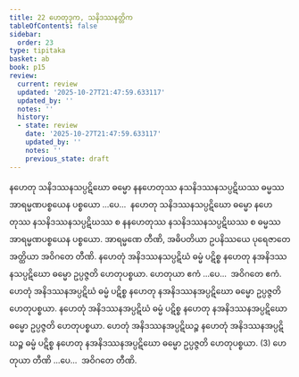 ```yaml
---
title: 22 ဟေတုဒုက, သနိဒဿနတ္တိက
tableOfContents: false
sidebar:
  order: 23
type: tipitaka
basket: ab
book: p15
review:
  current: review
  updated: '2025-10-27T21:47:59.633117'
  updated_by: ''
  notes: ''
  history:
  - state: review
    date: '2025-10-27T21:47:59.633117'
    updated_by: ''
    notes: ''
    previous_state: draft
---
```



<ReviewStatus review={frontmatter.review} showDetails={true} />

<HypothesisAnnotation frontmatter={frontmatter} />

<DynamicBreadcrumb />

<Division number="29" book="p15" e="ch" v="40" p="222">

<Paragraph number="80" book="p15">
နဟေတု သနိဒဿနသပ္ပဋိဃော ဓမ္မော နနဟေတုဿ နသနိဒဿနသပ္ပဋိဃဿ ဓမ္မဿ အာရမ္မဏပစ္စယေန ပစ္စယော …ပေ…  နဟေတု သနိဒဿနသပ္ပဋိဃော ဓမ္မော နဟေတုဿ နသနိဒဿနသပ္ပဋိဃဿ စ နနဟေတုဿ နသနိဒဿနသပ္ပဋိဃဿ စ ဓမ္မဿ အာရမ္မဏပစ္စယေန ပစ္စယော. အာရမ္မဏေ တီဏိ, အဓိပတိယာ ဥပနိဿယေ ပုရေဇာတေ အတ္ထိယာ အဝိဂတေ တီဏိ.
</Paragraph>

<Paragraph number="81" book="p15">
နဟေတုံ အနိဒဿနသပ္ပဋိဃံ ဓမ္မံ ပဋိစ္စ နဟေတု နအနိဒဿနသပ္ပဋိဃော ဓမ္မော ဥပ္ပဇ္ဇတိ ဟေတုပစ္စယာ. ဟေတုယာ ဧကံ …ပေ…  အဝိဂတေ ဧကံ.
</Paragraph>

<Paragraph number="82" book="p15">
ဟေတုံ အနိဒဿနအပ္ပဋိဃံ ဓမ္မံ ပဋိစ္စ နဟေတု နအနိဒဿနအပ္ပဋိဃော ဓမ္မော ဥပ္ပဇ္ဇတိ ဟေတုပစ္စယာ. နဟေတုံ အနိဒဿနအပ္ပဋိဃံ ဓမ္မံ ပဋိစ္စ နဟေတု နအနိဒဿနအပ္ပဋိဃော ဓမ္မော ဥပ္ပဇ္ဇတိ ဟေတုပစ္စယာ. ဟေတုံ အနိဒဿနအပ္ပဋိဃဉ္စ နဟေတုံ အနိဒဿနအပ္ပဋိဃဉ္စ ဓမ္မံ ပဋိစ္စ နဟေတု နအနိဒဿနအပ္ပဋိဃော ဓမ္မော ဥပ္ပဇ္ဇတိ ဟေတုပစ္စယာ. (3) ဟေတုယာ တီဏိ …ပေ…  အဝိဂတေ တီဏိ.
</Paragraph>
</Division>